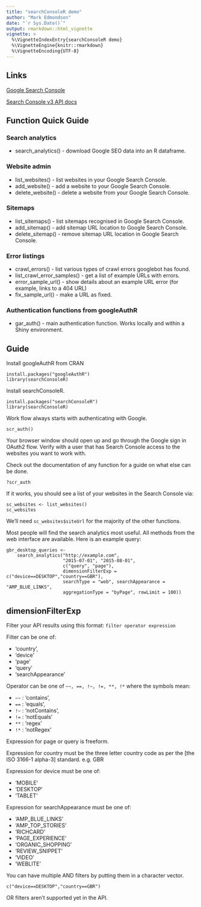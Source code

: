 ```yaml
---
title: "searchConsoleR demo"
author: "Mark Edmondson"
date: "`r Sys.Date()`"
output: rmarkdown::html_vignette
vignette: >
  %\VignetteIndexEntry{searchConsoleR demo}
  %\VignetteEngine{knitr::rmarkdown}
  %\VignetteEncoding{UTF-8}
---
```


## Links

[Google Search Console](http://www.google.com/webmasters/tools/)

[Search Console v3 API docs](https://developers.google.com/webmaster-tools/)

## Function Quick Guide

### Search analytics
* search_analytics() - download Google SEO data into an R dataframe.

### Website admin
* list_websites() - list websites in your Google Search Console.
* add_website() - add a website to your Google Search Console.
* delete_website() - delete a website from your Google Search Console.

### Sitemaps
* list_sitemaps() - list sitemaps recognised in Google Search Console.
* add_sitemap() - add sitemap URL location to Google Search Console.
* delete_sitemap() - remove sitemap URL location in Google Search Console.

### Error listings
* crawl_errors() - list various types of crawl errors googlebot has found.
* list_crawl_error_samples() - get a list of example URLs with errors.
* error_sample_url() - show details about an example URL error (for example, links to a 404 URL)
* fix_sample_url() - make a URL as fixed.

### Authentication functions from googleAuthR
* gar_auth() - main authentication function. Works locally and within a Shiny environment.

## Guide

Install googleAuthR from CRAN

```
install.packages("googleAuthR")
library(searchConsoleR)
```

Install searchConsoleR.

```
install.packages("searchConsoleR")
library(searchConsoleR)
```

Work flow always starts with authenticating with Google.
```
scr_auth()
```

Your browser window should open up and go through the Google sign in OAuth2 flow. Verify with a user that has Search Console access to the websites you want to work with.

Check out the documentation of any function for a guide on what else can be done.
```
?scr_auth
```

If it works, you should see a list of your websites in the Search Console via:

```
sc_websites <- list_websites()
sc_websites
```

We'll need ```sc_websites$siteUrl``` for the majority of the other functions.

Most people will find the search analytics most useful.  All methods from the web interface are available.  Here is an example query:

```
gbr_desktop_queries <- 
    search_analytics("http://example.com", 
                     "2015-07-01", "2015-08-01", 
                     c("query", "page"), 
                     dimensionFilterExp = c("device==DESKTOP","country==GBR"), 
                     searchType = "web", searchAppearance = "AMP_BLUE_LINKS",
                     aggregationType = "byPage", rowLimit = 100))
```


## dimensionFilterExp

Filter your API results using this format: ```filter operator expression```

Filter can be one of:

* 'country',
* 'device'
* 'page'
* 'query'
* 'searchAppearance'

Operator can be one of ```~~, ==, !~, !=, **, !*``` where the symbols mean:

* `~~` : 'contains',
* `==` : 'equals',
* `!~` : 'notContains',
* `!=` : 'notEquals'
* `**` : 'regex'
* `!*` : 'notRegex'

Expression for page or query is freeform.

Expression for country must be the three letter country code as per the [the ISO 3166-1 alpha-3] standard. e.g. GBR

Expression for device must be one of:

* 'MOBILE'
* 'DESKTOP'
* 'TABLET'

Expression for searchAppearance must be one of:

* 'AMP_BLUE_LINKS'
* 'AMP_TOP_STORIES'
* 'RICHCARD'
* 'PAGE_EXPERIENCE'
* 'ORGANIC_SHOPPING'
* 'REVIEW_SNIPPET'
* 'VIDEO'
* 'WEBLITE'

You can have multiple AND filters by putting them in a character vector.  

```
c("device==DESKTOP","country==GBR")
```

OR filters aren't supported yet in the API.
